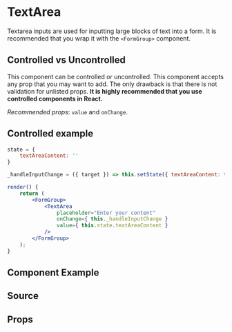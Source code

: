 
# TextArea

Textarea inputs are used for inputting large blocks of text into a form. It is recommended that you wrap it with the `<FormGroup>` component.

## Controlled vs Uncontrolled

This component can be controlled or uncontrolled. This component accepts any prop that you may want to add. The only drawback is that there is not validation for unlisted props. **It is highly recommended that you use controlled components in React.**

_Recommended props_: `value` and `onChange`.

## Controlled example

```jsx
state = {
    textAreaContent: ''
}

_handleInputChange = ({ target }) => this.setState({ textAreaContent: target.value });

render() {
    return (
        <FormGroup>
            <TextArea
                placeholder="Enter your content"
                onChange={ this._handleInputChange }
                value={ this.state.textAreaContent }
            />
        </FormGroup>
    );
}
```

## Component Example

<Story id="atoms-textarea--default" />

## Source

<Source id="atoms-textarea--default" />

## Props

<Props of={TextArea} />
